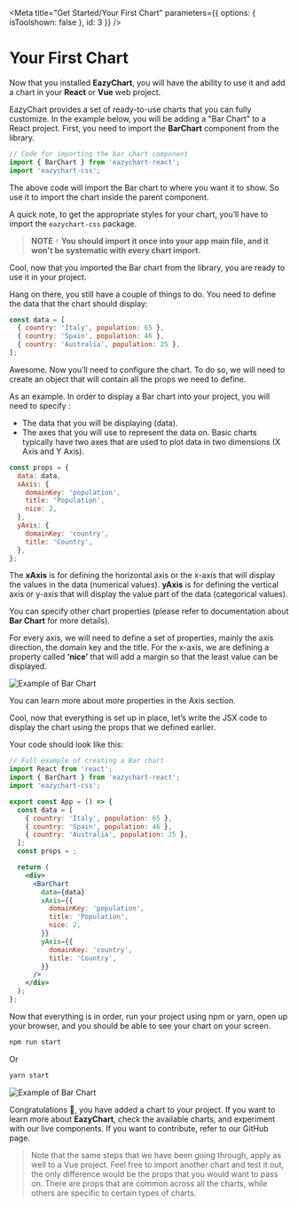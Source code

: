 
<Meta
  title="Get Started/Your First Chart"
  parameters={{ options: { isToolshown: false }, id: 3 }}
/>

# Your First Chart

Now that you installed **EazyChart**, you will have the ability to use it and add a chart in your **React** or **Vue** web project.

EazyChart provides a set of ready-to-use charts that you can fully customize. In the example below, you will be adding a "Bar Chart" to a React project. First, you need to import the **BarChart** component from the library.

```js
// Code for importing the bar chart component
import { BarChart } from 'eazychart-react';
import 'eazychart-css';
```

The above code will import the Bar chart to where you want it to show.
So use it to import the chart inside the parent component.

A quick note, to get the appropriate styles for your chart, you’ll have to import the `eazychart-css` package.

> **NOTE** `!`
> **You should import it once into your app main file, and it won't be systematic with every chart import.**

Cool, now that you imported the Bar chart from the library, you are ready to use it in your project.

Hang on there, you still have a couple of things to do. You need to define the data that the chart should display:

```js
const data = [
  { country: 'Italy', population: 65 },
  { country: 'Spain', population: 46 },
  { country: 'Australia', population: 25 },
];
```

Awesome. Now you’ll need to configure the chart. To do so, we will need to create an object that will contain all the props we need to define.

As an example. In order to display a Bar chart into your project, you will need to specify :

- The data that you will be displaying (data).
- The axes that you will use to represent the data on. Basic charts typically have two axes that are used to plot data in two dimensions (X Axis and Y Axis).

```js
const props = {
  data: data,
  xAxis: {
    domainKey: 'population',
    title: 'Population',
    nice: 2,
  },
  yAxis: {
    domainKey: 'country',
    title: 'Country',
  },
};
```

The **xAxis** is for defining the horizontal axis or the x-axis that will display the values in the data (numerical values). **yAxis** is for defining the vertical axis or y-axis that will display the value part of the data (categorical values).

You can specify other chart properties (please refer to documentation about **Bar Chart** for more details).

For every axis, we will need to define a set of properties, mainly the axis direction, the domain key and the title. For the x-axis, we are defining a property called **‘nice’** that will add a margin so that the least value can be displayed.

![Example of Bar Chart](https://docs.eazychart.com/images/nice.gif)

You can learn more about more properties in the Axis section.

Cool, now that everything is set up in place, let’s write the JSX code to display the chart using the props that we defined earlier.

Your code should look like this:

```jsx
// Full example of creating a Bar chart
import React from 'react';
import { BarChart } from 'eazychart-react';
import 'eazychart-css';

export const App = () => {
  const data = [
    { country: 'Italy', population: 65 },
    { country: 'Spain', population: 46 },
    { country: 'Australia', population: 25 },
  ];
  const props = ;

  return (
    <div>
      <BarChart
        data={data}
        xAxis={{
          domainKey: 'population',
          title: 'Population',
          nice: 2,
        }}
        yAxis={{
          domainKey: 'country',
          title: 'Country',
        }}
      />
    </div>
  );
};
```

Now that everything is in order, run your project using npm or yarn, open up your browser, and you should be able to see your chart on your screen.

```sh
npm run start
```

Or

```sh
yarn start
```

![Example of Bar Chart](https://docs.eazychart.com/images/barchart.png)

Congratulations 👏, you have added a chart to your project. If you want to learn more about **EazyChart**, check the available charts, and experiment with our live components. If you want to contribute, refer to our GitHub page.

> Note that the same steps that we have been going through, apply as well to a Vue project. Feel free to import another chart and test it out, the only difference would be the props that you would want to pass on. There are props that are common across all the charts, while others are specific to certain types of charts.
